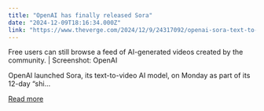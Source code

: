 ```yaml
---
title: "OpenAI has finally released Sora"
date: "2024-12-09T18:16:34.000Z"
link: "https://www.theverge.com/2024/12/9/24317092/openai-sora-text-to-video-ai-launch"
---
```


Free users can still browse a feed of AI-generated videos created by the community. | Screenshot: OpenAI
    

  
OpenAI launched Sora, its text-to-video AI model, on Monday as part of its 12-day “shi...

[Read more](https://www.theverge.com/2024/12/9/24317092/openai-sora-text-to-video-ai-launch)
